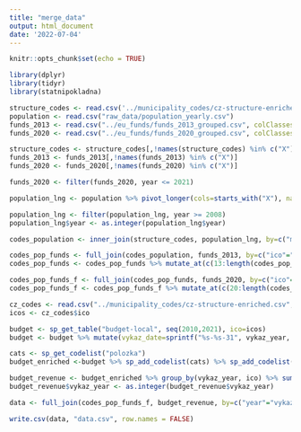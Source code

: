 ```yaml
---
title: "merge_data"
output: html_document
date: '2022-07-04'
---
```


```r
knitr::opts_chunk$set(echo = TRUE)
```

```r
library(dplyr)
library(tidyr)
library(statnipokladna)
```

```r
structure_codes <- read.csv('../municipality_codes/cz-structure-enriched.csv', colClasses = c("ico"="character"))
population <- read.csv("raw_data/population_yearly.csv")
funds_2013 <- read.csv("../eu_funds/funds_2013_grouped.csv", colClasses = c("IČ.žadatele"="character"))
funds_2020 <- read.csv("../eu_funds/funds_2020_grouped.csv", colClasses = c("Identification.number.of.the.beneficiary"="character"))

structure_codes <- structure_codes[,!names(structure_codes) %in% c("X")]
funds_2013 <- funds_2013[,!names(funds_2013) %in% c("X")]
funds_2020 <- funds_2020[,!names(funds_2020) %in% c("X")]

funds_2020 <- filter(funds_2020, year <= 2021)
```

```r
population_lng <- population %>% pivot_longer(cols=starts_with("X"), names_to = "year", values_to="population", names_prefix = 'X')

population_lng <- filter(population_lng, year >= 2008)
population_lng$year <- as.integer(population_lng$year)
```


```r
codes_population <- inner_join(structure_codes, population_lng, by=c("municipality_id", "municipality"))

codes_pop_funds <- full_join(codes_population, funds_2013, by=c("ico"="IČ.žadatele", "year"))
codes_pop_funds <- codes_pop_funds %>% mutate_at(c(13:length(codes_pop_funds)),~replace(., is.na(.), 0))

codes_pop_funds_f <- full_join(codes_pop_funds, funds_2020, by=c("ico"="Identification.number.of.the.beneficiary", "year"))
codes_pop_funds_f <- codes_pop_funds_f %>% mutate_at(c(20:length(codes_pop_funds_f)),~replace(., is.na(.), 0))
```

```r
cz_codes <- read.csv("../municipality_codes/cz-structure-enriched.csv", colClasses = c("ico"="character"))
icos <- cz_codes$ico

budget <- sp_get_table("budget-local", seq(2010,2021), ico=icos)
budget <- budget %>% mutate(vykaz_date=sprintf("%s-%s-31", vykaz_year, vykaz_month))

cats <- sp_get_codelist("polozka")
budget_enriched <-budget %>% sp_add_codelist(cats) %>% sp_add_codelist("polozka") %>% filter(trida != "Přijaté transfery") %>% filter(druh != "Výdaje")

budget_revenue <- budget_enriched %>% group_by(vykaz_year, ico) %>% summarise(revenue = sum(budget_spending))
budget_revenue$vykaz_year <- as.integer(budget_revenue$vykaz_year)

data <- full_join(codes_pop_funds_f, budget_revenue, by=c("year"="vykaz_year", "ico"))
```

```r
write.csv(data, "data.csv", row.names = FALSE)
```

